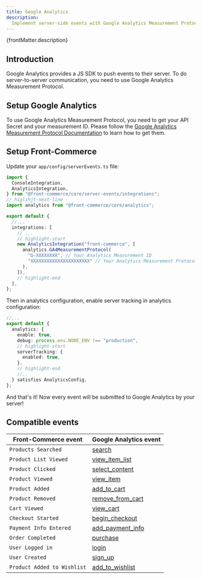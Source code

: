 ```yaml
---
title: Google Analytics
description:
  Implement server-side events with Google Analytics Measurement Protocol.
---
```


<p>{frontMatter.description}</p>

## Introduction

Google Analytics provides a JS SDK to push events to their server. To do
server-to-server communication, you need to use Google Analytics Measurement
Protocol.

## Setup Google Analytics

To use Google Analytics Measurement Protocol, you need to get your API Secret
and your measurement ID. Please follow the
[Google Analytics Measurement Protocol Documentation](https://developers.google.com/analytics/devguides/collection/protocol/ga4/reference?client_type=gtag#payload_query_parameters)
to learn how to get them.

## Setup Front-Commerce

Update your `app/config/serverEvents.ts` file:

```ts title="app/config/serverEvents.ts"
import {
  ConsoleIntegration,
  AnalyticsIntegration,
} from "@front-commerce/core/server-events/integrations";
// higlihjt-next-line
import analytics from "@front-commerce/core/analytics";

export default {
  //...
  integrations: [
    // ...
    // highlight-start
    new AnalyticsIntegration("front-commerce", [
      analytics.GA4MeasurementProtocol(
        "G-XXXXXXXX", // Your Analytics Measurement ID
        "XXXXXXXXXXXXXXXXXXXXXX" // Your Analytics Measurement Protocol Secret
      ),
    ]),
    // highlight-end
  ],
};
```

Then in analytics configuration, enable server tracking in analytics
configuration:

```ts title="app/config/analytics.ts"
//...
export default {
  analytics: {
    enable: true,
    debug: process.env.NODE_ENV !== "production",
    // highlight-start
    serverTracking: {
      enabled: true,
    },
    // highlight-end
    //..
  } satisfies AnalyticsConfig,
};
```

And that's it! Now every event will be submitted to Google Analytics by your
server!

## Compatible events

| Front-Commerce event        | Google Analytics event                                                                                                                  |
| --------------------------- | --------------------------------------------------------------------------------------------------------------------------------------- |
| `Products Searched`         | [search](https://developers.google.com/analytics/devguides/collection/protocol/ga4/reference/events#search)                             |
| `Product List Viewed`       | [view_item_list](https://developers.google.com/analytics/devguides/collection/protocol/ga4/reference/events#view_item_list)             |
| `Product Clicked`           | [select_content](https://developers.google.com/analytics/devguides/collection/protocol/ga4/reference/events#select_content)             |
| `Product Viewed`            | [view_item](https://developers.google.com/analytics/devguides/collection/protocol/ga4/reference/events#view_item)                       |
| `Product Added`             | [add_to_cart](https://developers.google.com/analytics/devguides/collection/ga4/reference/events?client_type=gtag#add_to_cart)           |
| `Product Removed`           | [remove_from_cart](https://developers.google.com/analytics/devguides/collection/ga4/reference/events?client_type=gtag#remove_from_cart) |
| `Cart Viewed`               | [view_cart](https://developers.google.com/analytics/devguides/collection/ga4/reference/events?client_type=gtag#view_cart)               |
| `Checkout Started`          | [begin_checkout](https://developers.google.com/analytics/devguides/collection/ga4/reference/events?client_type=gtag#begin_checkout)     |
| `Payment Info Entered`      | [add_payment_info](https://developers.google.com/analytics/devguides/collection/ga4/reference/events?client_type=gtag#add_payment_info) |
| `Order Completed`           | [purchase](https://developers.google.com/analytics/devguides/collection/ga4/reference/events?client_type=gtag#purchase)                 |
| `User Logged in`            | [login](https://developers.google.com/analytics/devguides/collection/ga4/reference/events?client_type=gtag#login)                       |
| `User Created`              | [sign_up](https://developers.google.com/analytics/devguides/collection/ga4/reference/events?client_type=gtag#sign_up)                   |
| `Product Added to Wishlist` | [add_to_wishlist](https://developers.google.com/analytics/devguides/collection/ga4/reference/events?client_type=gtag#add_to_wishlist)   |
